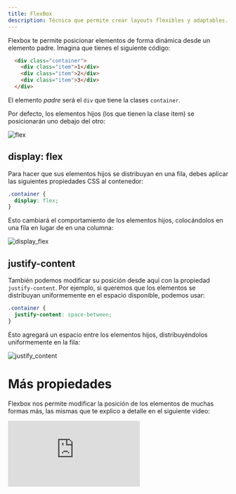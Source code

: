 ```yaml
---
title: FlexBox
description: Técnica que permite crear layouts flexibles y adaptables.
---
```


Flexbox te permite posicionar elementos de forma dinámica desde un elemento padre. Imagina que tienes el siguiente código:

```html
  <div class="container">
    <div class="item">1</div>
    <div class="item">2</div>
    <div class="item">3</div>
  </div>
```

El elemento *padre* será el `div` que tiene la clases `container`.

Por defecto, los elementos hijos (los que tienen la clase item) se posicionarán uno debajo del otro:

![flex](./img/flex.webp)

## display: flex

Para hacer que sus elementos hijos se distribuyan en una fila, debes aplicar las siguientes propiedades CSS al contenedor:

```css
.container {
  display: flex;
}
```

Esto cambiará el comportamiento de los elementos hijos, colocándolos en una fila en lugar de en una columna:

![display_flex](./img/display_flex.webp)

## justify-content

También podemos modificar su posición desde aquí con la propiedad `justify-content`. Por ejemplo, si queremos que los elementos se distribuyan uniformemente en el espacio disponible, podemos usar:

```css
.container {
  justify-content: space-between;
}
```
Esto agregará un espacio entre los elementos hijos, distribuyéndolos uniformemente en la fila:

![justify_content](./img/justify_content.webp)

# Más propiedades

Flexbox nos permite modificar la posición de los elementos de muchas formas más, las mismas que te explico a detalle en el siguiente video:

<iframe className='youtube-video' src="https://www.youtube.com/embed/u1iI_pNHFS8?si=JWLhjFXrav_-VNUj" title="YouTube video player" frameBorder="0" allow="accelerometer; autoplay; clipboard-write; encrypted-media; gyroscope; picture-in-picture; web-share" referrerPolicy="strict-origin-when-cross-origin" allowFullScreen></iframe>